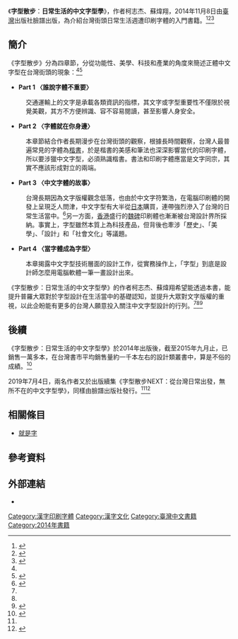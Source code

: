 {{noteTA
|1=志杰
}}
{{infobox Book
| name = 字型散步
| series = 藝術叢書
| image = 
| image_caption = 
| author = 柯志杰、蘇煒翔
| title_orig = 字型散步：日常生活的中文字型學
| chinese_name = 
| translator = 
| cover_artist = 
| country = {{ROC}}
| language = [[繁體中文|繁體中文]]
| publisher = 臉譜
| pub_date = 2014年11月8日
| pages = 200
| isbn = 978-986-235-4018
}}
《'''字型散步'''：'''日常生活的中文字型學'''》，作者柯志杰、蘇煒翔，2014年11月8日由[[臺灣|臺灣]]出版社臉譜出版，為介紹台灣街頭日常生活週遭印刷字體的入門書籍。<ref name=":0">{{Cite book|title=《字型散步：日常生活的中文字型學》|author=柯志杰|publisher=臉譜|year=2014|isbn=9789862354018|location=台北市|pages=|author2=蘇煒翔|language=zh-tw}}</ref><ref name=":1">{{Cite web|title=〈字型腦補 S1E8 複習台灣第一本中文字體科普書｜《字型散步》ft. But 柯志杰〉|url=https://blog.justfont.com/tag/%E5%AD%97%E5%9E%8B%E6%95%A3%E6%AD%A5/|accessdate=|author=蘇煒翔|date=2020-07-15|last=|first=|format=|publisher=justfont blog|language=zh-tw|archive-date=2020-12-04|archive-url=https://web.archive.org/web/20201204022721/https://blog.justfont.com/tag/%E5%AD%97%E5%9E%8B%E6%95%A3%E6%AD%A5/|dead-url=no}}</ref><ref>{{Cite web|title=〈字型散步：日常生活的中文字型學〉|url=https://www.books.com.tw/products/0010654376|accessdate=2020-10-16|author=|date=2014-11-08|format=|publisher=博客來|language=zh-tw|archive-date=2020-03-22|archive-url=https://web.archive.org/web/20200322043701/https://www.books.com.tw/products/0010654376|dead-url=no}}</ref>

== 簡介 ==
《字型散步》分為四章節，分從功能性、美學、科技和產業的角度來簡述正體中文字型在台灣街頭的現象：<ref name=":0" /><ref name=":2">{{Cite web|title=第260期：〈字型散步　走入字裡乾坤〉|url=https://castnet.nctu.edu.tw/castnet/article/10599?issueID=646|accessdate=2020-10-16|author=何家沂|date=2017-03-19|format=|publisher=喀報 cast net|language=zh-tw|archive-date=2020-10-23|archive-url=https://web.archive.org/web/20201023003114/https://castnet.nctu.edu.tw/castnet/article/10599?issueID=646|dead-url=no}}</ref>

* '''Part 1 〈誰說字體不重要〉'''

:交通運輸上的文字是承載各類資訊的指標，其文字或字型重要性不僅限於視覺美觀，其方不方便辨識、容不容易閱讀，甚至影響人身安全。

* '''Part 2 〈字體就在你身邊〉'''

:本章節結合作者長期漫步在台灣街頭的觀察，根據長時間觀察，台灣人最普遍常見的字體為[[楷书|楷書]]，於是楷書的美感和筆法也深深影響當代的印刷字體，所以要涉獵中文字型，必須熟識楷書。書法和印刷字體應當是文字同宗，其實不應該形成對立的兩端。

* '''Part 3 〈中文字體的故事〉'''

:台灣長期因為文字版權觀念低落，也由於中文字符繁浩，在電腦印刷體的開發上呈現乏人問津，中文字型有大半從[[日本|日本]]購買，連帶強烈滲入了台灣的日常生活當中。<ref>{{Cite news|url=https://www.chinatimes.com/newspapers/20170702000469-260115?chdtv|title=〈18位設計師 探尋漢字之美〉|author=許文貞|date=2017-07-02|work=|publisher=|accessdate=2020-10-16|language=zh-tw|format=|newspaper=中國時報}}</ref>另一方面，[[香港|香港]]盛行的[[魏碑|魏碑]]印刷體也漸漸被台灣設計界所採納。事實上，字型雖然本質上為科技產品，但背後也牽涉「歷史」、「美學」、「設計」和「社會文化」等議題。

* '''Part 4 〈當字體成為字型〉'''

:本章揭露中文字型技術層面的設計工作，從實務操作上，「字型」到底是設計師怎麼用電腦軟體一筆一畫設計出來。

《字型散步：日常生活的中文字型學》的作者柯志杰、蘇煒翔希望能透過本書，能提升普羅大眾對於字型設計在生活當中的基礎認知，並提升大眾對文字版權的重視，以此企盼能有更多的台灣人願意投入關注中文字型設計的行列。<ref name=":0" /><ref name=":2" /><ref>{{Cite web|title=〈【金車創意講堂】justfont－就是字從金萱談字型設計〉|url=https://artemperor.tw/tidbits/6668|accessdate=2020-10-16|author=金車文教基金會|date=|year=2017|format=|publisher=非池中 Art Emperor|language=zh-tw|archive-date=2020-10-30|archive-url=https://web.archive.org/web/20201030030244/https://artemperor.tw/tidbits/6668|dead-url=no}}</ref>

== 後續 ==
《字型散步：日常生活的中文字型學》於2014年出版後，截至2015年九月止，已銷售一萬多本，在台灣書市平均銷售量約一千本左右的設計類叢書中，算是不俗的成績。<ref>{{Cite journal|title=〈11小時募破千萬　「金萱體」設計行銷大成功〉|author=黃亦筠|url=https://www.cw.com.tw/article/5070867|date=2015-09-15|journal=天下雜誌|issue=581|doi=|others=|volume=|page=|language=zh-tw|pmid=}}</ref>

2019年7月4日，兩名作者又於出版續集《字型散步NEXT：從台灣日常出發，無所不在的中文字型學》，同樣由臉譜出版社發行。<ref name=":1" /><ref>{{Cite web|title=〈字型散步Next：從台灣日常出發，無所不在的中文字型學（附贈收錄台灣常用中文字型「㊣字型散步圖鑑㊣」）〉|url=https://www.books.com.tw/products/0010825361|accessdate=2020-10-16|author=柯志杰、蘇煒翔|date=2019-07-04|last=|first=|format=|publisher=博客來|language=zh-tw|archive-date=2021-01-16|archive-url=https://web.archive.org/web/20210116214619/https://www.books.com.tw/products/0010825361|dead-url=no}}</ref>

== 相關條目 ==

* [[就是字|就是字]]

== 參考資料 ==
{{portal box|臺灣|書籍|漢字文化圈|border=no}}
{{Reflist|30em}}

== 外部連結 ==
*{{Facebook|id=enjoyfonts|name=字嗨}}
[[Category:漢字印刷字體|Category:漢字印刷字體]]
[[Category:漢字文化|Category:漢字文化]]
[[Category:臺灣中文書籍|Category:臺灣中文書籍]]
[[Category:2014年書籍|Category:2014年書籍]]